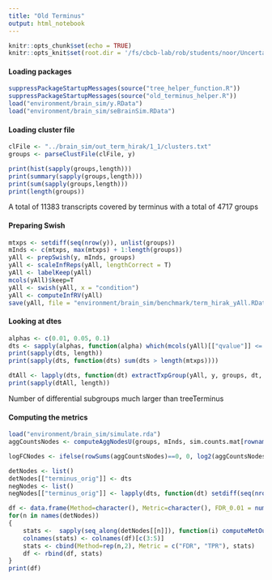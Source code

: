 ```yaml
---
title: "Old Terminus"
output: html_notebook
---
```


```r
knitr::opts_chunk$set(echo = TRUE)
knitr::opts_knit$set(root.dir = '/fs/cbcb-lab/rob/students/noor/Uncertainity/treeTerminusScripts')
```

#### Loading packages
```r
suppressPackageStartupMessages(source("tree_helper_function.R"))
suppressPackageStartupMessages(source("old_terminus_helper.R"))
load("environment/brain_sim/y.RData")
load("environment/brain_sim/seBrainSim.RData")
```


#### Loading cluster file
```r
clFile <- "../brain_sim/out_term_hirak/1_1/clusters.txt"
groups <- parseClustFile(clFile, y)

print(hist(sapply(groups,length)))
print(summary(sapply(groups,length)))
print(sum(sapply(groups,length)))
print(length(groups))
```
A total of 11383 transcripts covered by terminus with a total of 4717 groups

#### Preparing Swish
```r
mtxps <- setdiff(seq(nrow(y)), unlist(groups))
mInds <- c(mtxps, max(mtxps) + 1:length(groups))
yAll <- prepSwish(y, mInds, groups)
yAll <- scaleInfReps(yAll, lengthCorrect = T)
yAll <- labelKeep(yAll)
mcols(yAll)$keep=T
yAll <- swish(yAll, x = "condition")
yAll <- computeInfRV(yAll)
save(yAll, file = "environment/brain_sim/benchmark/term_hirak_yAll.RData")
```

#### Looking at dtes
```r
alphas <- c(0.01, 0.05, 0.1)
dts <- sapply(alphas, function(alpha) which(mcols(yAll)[["qvalue"]] <= alpha)) ###Differentially transcript groups
print(sapply(dts, length))
print(sapply(dts, function(dts) sum(dts > length(mtxps))))

dtAll <- lapply(dts, function(dt) extractTxpGroup(yAll, y, groups, dt, length(mtxps)))
print(sapply(dtAll, length))
```
Number of differential subgroups much larger than treeTerminus

#### Computing the metrics
```r
load("environment/brain_sim/simulate.rda")
aggCountsNodes <- computeAggNodesU(groups, mInds, sim.counts.mat[rownames(y),], NULL)

logFCNodes <- ifelse(rowSums(aggCountsNodes)==0, 0, log2(aggCountsNodes[,2]/aggCountsNodes[,1]))

detNodes <- list()
detNodes[["terminus_orig"]] <- dts
negNodes <- list()
negNodes[["terminus_orig"]] <- lapply(dts, function(dt) setdiff(seq(nrow(yAll)), dt))

df <- data.frame(Method=character(), Metric=character(), FDR_0.01 = numeric(), FDR_0.05 = numeric(), FDR_0.10 = numeric())
for(n in names(detNodes))
{
    stats <-  sapply(seq_along(detNodes[[n]]), function(i) computeMetOut(detNodes[[n]][[i]], logFCNodes, tree = tree, negNodes = negNodes[[n]][[i]], lfcThresh = 0.023))
    colnames(stats) <- colnames(df)[c(3:5)]
    stats <- cbind(Method=rep(n,2), Metric = c("FDR", "TPR"), stats)
    df <- rbind(df, stats)
}
print(df)

```